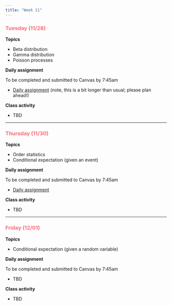 ```yaml
---
title: "Week 11"
---
```


::: {style="color: #F66D7A"}
### Tuesday (11/28)
:::

**Topics**

-   Beta distribution
-   Gamma distribution
-   Poisson processes

**Daily assignment**

To be completed and submitted to Canvas by 7:45am

-   [Daily assignment](daily/DA_28.pdf) (note, this is a bit longer than usual; please plan ahead!)

**Class activity**

-   TBD

------------------------------------------------------------------------

::: {style="color: #F66D7A"}
### Thursday (11/30)
:::

**Topics**

-   Order statistics
-   Conditional expectation (given an event)

**Daily assignment**

To be completed and submitted to Canvas by 7:45am

-   [Daily assignment](daily/DA_29.pdf)

**Class activity**

-   TBD

------------------------------------------------------------------------

::: {style="color: #F66D7A"}
### Friday (12/01)
:::

**Topics**

-   Conditional expectation (given a random variable)

**Daily assignment**

To be completed and submitted to Canvas by 7:45am

-   TBD

**Class activity**

-   TBD
